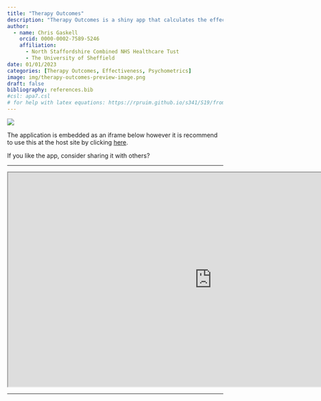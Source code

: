 ```yaml
---
title: "Therapy Outcomes"
description: "Therapy Outcomes is a shiny app that calculates the effectiveness of a therapy service based on basic descriptive statistics, before providing a benchmark performance indicators based on meta-analytic findings."
author:
  - name: Chris Gaskell
    orcid: 0000-0002-7589-5246
    affiliation:
      - North Staffordshire Combined NHS Healthcare Tust
      - The University of Sheffield
date: 01/01/2023
categories: [Therapy Outcomes, Effectiveness, Psychometrics]
image: img/therapy-outcomes-preview-image.png
draft: false
bibliography: references.bib
#csl: apa7.csl
# for help with latex equations: https://rpruim.github.io/s341/S19/from-class/MathinRmd.html#:~:text=Math%20inside%20RMarkdown,10n%3D1n2.
---
```


![](img/therapy-outcomes-preview-image.png)

The application is embedded as an iframe below however it is recommend to use this at the host site by clicking [here](https://chris-gaskell.shinyapps.io/effectiveness-meta-shiny/).

If you like the app, consider sharing it with others?

<hr>

```{=html}
<iframe width="950" height="500" src="https://chris-gaskell.shinyapps.io/effectiveness-meta-shiny/" title="Therapy Outcomes"></iframe>
```
<hr>

<div>

```{=html}
<div style="text-align: center;">
  <script type="text/javascript" src="https://cdnjs.buymeacoffee.com/1.0.0/button.prod.min.js" data-name="bmc-button" data-slug="chris.gaskell" data-color="#e9ecef" data-emoji="☕"  data-font="Lato" data-text="Support with Coffee" data-outline-color="#009adb" data-font-color="#009adb" data-coffee-color="#FFDD00"></script>
</div>
```

</div>
